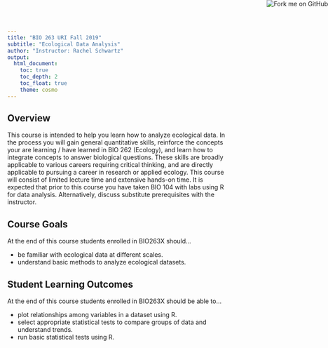 ```yaml
---
title: "BIO 263 URI Fall 2019"
subtitle: "Ecological Data Analysis"
author: "Instructor: Rachel Schwartz"
output: 
  html_document:
    toc: true
    toc_depth: 2
    toc_float: true
    theme: cosmo
---
```

<a href="https://github.com/rachelss/BIO263_Fall19"><img style="position: absolute; top: 0; right: 0; border: 0;" src="https://s3.amazonaws.com/github/ribbons/forkme_right_red_aa0000.png" alt="Fork me on GitHub"></a>

## Overview

This course is intended to help you learn how to analyze ecological data. In the process you will gain general quantitative skills, reinforce the concepts your are learning / have learned in BIO 262 (Ecology), and learn how to integrate concepts to answer biological questions. These skills are broadly applicable to various careers requiring critical thinking, and are directly applicable to pursuing a career in research or applied ecology. This course will consist of limited lecture time and extensive hands-on time. It is expected that prior to this course you have taken BIO 104 with labs using R for data analysis. Alternatively, discuss substitute prerequisites with the instructor.

## Course Goals
At the end of this course students enrolled in BIO263X should...

* be familiar with ecological data at different scales.
* understand basic methods to analyze ecological datasets.

## Student Learning Outcomes
At the end of this course students enrolled in BIO263X should be able to...

* plot relationships among variables in a dataset using R.
* select appropriate statistical tests to compare groups of data and understand trends. 
* run basic statistical tests using R.